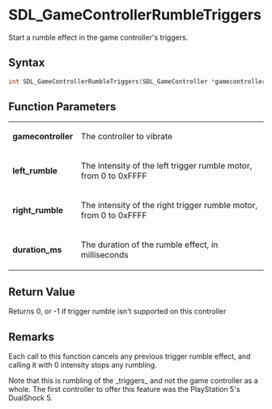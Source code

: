= SDL_GameControllerRumbleTriggers =

Start a rumble effect in the game controller's triggers.

== Syntax ==

<syntaxhighlight lang='c'>
int SDL_GameControllerRumbleTriggers(SDL_GameController *gamecontroller, Uint16 left_rumble, Uint16 right_rumble, Uint32 duration_ms);
</syntaxhighlight>

== Function Parameters ==

{|
|'''gamecontroller'''
|The controller to vibrate
|-
|'''left_rumble'''
|The intensity of the left trigger rumble motor, from 0 to 0xFFFF
|-
|'''right_rumble'''
|The intensity of the right trigger rumble motor, from 0 to 0xFFFF
|-
|'''duration_ms'''
|The duration of the rumble effect, in milliseconds
|}

== Return Value ==

Returns 0, or -1 if trigger rumble isn't supported on this controller



== Remarks ==

Each call to this function cancels any previous trigger rumble effect, and
calling it with 0 intensity stops any rumbling.

Note that this is rumbling of the _triggers_ and not the game controller as
a whole. The first controller to offer this feature was the PlayStation 5's
DualShock 5.


